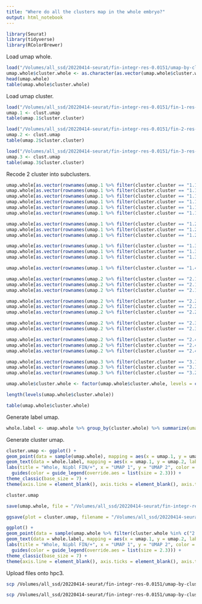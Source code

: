 ```yaml
---
title: "Where do all the clusters map in the whole embryo?"
output: html_notebook
---
```


```r
library(Seurat)
library(tidyverse)
library(RColorBrewer)
```

Load umap whole.
```r
load("/Volumes/all_ssd/20220414-seurat/fin-integr-res-0.0151/umap-by-cluster-fin-integr-res-0.0151.Robj")
umap.whole$cluster.whole <- as.character(as.vector(umap.whole$cluster.whole))
head(umap.whole)
table(umap.whole$cluster.whole)
```

Load umap cluster.
```r
load("/Volumes/all_ssd/20220414-seurat/fin-integr-res-0.0151/fin-1-res-0.037/umap-by-cluster-fin-1-res-0.037-13.Robj")
umap.1 <- clust.umap
table(umap.1$cluster.cluster)

load("/Volumes/all_ssd/20220414-seurat/fin-integr-res-0.0151/fin-2-res-0.067/umap-by-cluster-fin-2-res-0.067-11.Robj")
umap.2 <- clust.umap
table(umap.2$cluster.cluster)

load("/Volumes/all_ssd/20220414-seurat/fin-integr-res-0.0151/fin-3-res-0.015/umap-by-cluster-fin-3-res-0.015-3.Robj")
umap.3 <- clust.umap
table(umap.3$cluster.cluster)
```

Recode 2 cluster into subclusters.
```r
umap.whole[as.vector(rownames(umap.1 %>% filter(cluster.cluster == "1.1.1"))), "cluster.whole"] <- "1.1.1"
umap.whole[as.vector(rownames(umap.1 %>% filter(cluster.cluster == "1.1.2"))), "cluster.whole"] <- "1.1.2"
umap.whole[as.vector(rownames(umap.1 %>% filter(cluster.cluster == "1.1.3"))), "cluster.whole"] <- "1.1.3"
umap.whole[as.vector(rownames(umap.1 %>% filter(cluster.cluster == "1.1.4"))), "cluster.whole"] <- "1.1.4"
umap.whole[as.vector(rownames(umap.1 %>% filter(cluster.cluster == "1.1.5"))), "cluster.whole"] <- "1.1.5"
umap.whole[as.vector(rownames(umap.1 %>% filter(cluster.cluster == "1.1.6"))), "cluster.whole"] <- "1.1.6"

umap.whole[as.vector(rownames(umap.1 %>% filter(cluster.cluster == "1.2.1"))), "cluster.whole"] <- "1.2.1"
umap.whole[as.vector(rownames(umap.1 %>% filter(cluster.cluster == "1.2.2"))), "cluster.whole"] <- "1.2.2"
umap.whole[as.vector(rownames(umap.1 %>% filter(cluster.cluster == "1.2.3"))), "cluster.whole"] <- "1.2.3"

umap.whole[as.vector(rownames(umap.1 %>% filter(cluster.cluster == "1.3.1"))), "cluster.whole"] <- "1.3.1"
umap.whole[as.vector(rownames(umap.1 %>% filter(cluster.cluster == "1.3.2"))), "cluster.whole"] <- "1.3.2"
umap.whole[as.vector(rownames(umap.1 %>% filter(cluster.cluster == "1.3.3"))), "cluster.whole"] <- "1.3.3"

umap.whole[as.vector(rownames(umap.1 %>% filter(cluster.cluster == "1.4"))), "cluster.whole"] <- "1.4"

umap.whole[as.vector(rownames(umap.2 %>% filter(cluster.cluster == "2.1.1"))), "cluster.whole"] <- "2.1.1"
umap.whole[as.vector(rownames(umap.2 %>% filter(cluster.cluster == "2.1.2"))), "cluster.whole"] <- "2.1.2"
umap.whole[as.vector(rownames(umap.2 %>% filter(cluster.cluster == "2.1.3"))), "cluster.whole"] <- "2.1.3"

umap.whole[as.vector(rownames(umap.2 %>% filter(cluster.cluster == "2.2.1"))), "cluster.whole"] <- "2.2.1"
umap.whole[as.vector(rownames(umap.2 %>% filter(cluster.cluster == "2.2.2"))), "cluster.whole"] <- "2.2.2"
umap.whole[as.vector(rownames(umap.2 %>% filter(cluster.cluster == "2.2.3"))), "cluster.whole"] <- "2.2.3"

umap.whole[as.vector(rownames(umap.2 %>% filter(cluster.cluster == "2.3.1"))), "cluster.whole"] <- "2.3.1"
umap.whole[as.vector(rownames(umap.2 %>% filter(cluster.cluster == "2.3.2"))), "cluster.whole"] <- "2.3.2"

umap.whole[as.vector(rownames(umap.2 %>% filter(cluster.cluster == "2.4.1"))), "cluster.whole"] <- "2.4.1"
umap.whole[as.vector(rownames(umap.2 %>% filter(cluster.cluster == "2.4.2"))), "cluster.whole"] <- "2.4.2"
umap.whole[as.vector(rownames(umap.2 %>% filter(cluster.cluster == "2.4.3"))), "cluster.whole"] <- "2.4.3"

umap.whole[as.vector(rownames(umap.3 %>% filter(cluster.cluster == "3.1.1"))), "cluster.whole"] <- "3.1.1"
umap.whole[as.vector(rownames(umap.3 %>% filter(cluster.cluster == "3.1.2"))), "cluster.whole"] <- "3.1.2"
umap.whole[as.vector(rownames(umap.3 %>% filter(cluster.cluster == "3.2"))), "cluster.whole"] <- "3.2"

umap.whole$cluster.whole <- factor(umap.whole$cluster.whole, levels = c("1.1.1", "1.1.2", "1.1.3", "1.1.4", "1.1.5", "1.1.6", "1.2.1", "1.2.2", "1.2.3", "1.3.1", "1.3.2", "1.3.3", "1.4", "2.1.1", "2.1.2", "2.1.3", "2.2.1", "2.2.2", "2.2.3", "2.3.1", "2.3.2", "2.4.1", "2.4.2", "2.4.3", "3.1.1", "3.1.2", "3.2", "4"))

length(levels(umap.whole$cluster.whole))

table(umap.whole$cluster.whole)
```

Generate label umap.
```r
whole.label <- umap.whole %>% group_by(cluster.whole) %>% summarize(umap.1 = median(umap.1), umap.2 = median(umap.2))
```

Generate cluster umap.
```r
cluster.umap <- ggplot() +
geom_point(data = sample(umap.whole), mapping = aes(x = umap.1, y = umap.2, color = cluster.whole), shape = 20, stroke = 0, size = 0.5) +
geom_text(data = whole.label, mapping = aes(x = umap.1, y = umap.2, label = cluster.whole), size = 2.3) +
labs(title = "Whole, Nipbl FIN/+", x = "UMAP 1", y = "UMAP 2", color = "Cluster") +
  guides(color = guide_legend(override.aes = list(size = 2.3))) +
theme_classic(base_size = 7) +
theme(axis.line = element_blank(), axis.ticks = element_blank(), axis.text = element_blank(), plot.title = element_text(hjust = 0.5, size = 7), legend.key.size = unit(7, "pt"))

cluster.umap
```

```r
save(umap.whole, file = "/Volumes/all_ssd/20220414-seurat/fin-integr-res-0.0151/umap-by-cluster-fin-integr-res-0.0151-28.Robj")
```

```r
ggsave(plot = cluster.umap, filename = "/Volumes/all_ssd/20220414-seurat/fin-integr-res-0.0151/umap-by-cluster-fin-integr-res-0.0151-28.png", device = "png", width = 3.5, height = 2.25, units = "in")
```

```r
ggplot() +
geom_point(data = sample(umap.whole %>% filter(cluster.whole %in% c("2.1.4", "2.1.2", "2.3.1", "1.2.4", "2.3.1", "2.3.2", "2.3.3"))), mapping = aes(x = umap.1, y = umap.2, color = cluster.whole), shape = 20, stroke = 0, size = 0.5) +
geom_text(data = whole.label, mapping = aes(x = umap.1, y = umap.2, label = cluster.whole), size = 2.3) +
labs(title = "Whole, Nipbl FIN/+", x = "UMAP 1", y = "UMAP 2", color = "Cluster") +
  guides(color = guide_legend(override.aes = list(size = 2.3))) +
theme_classic(base_size = 7) +
theme(axis.line = element_blank(), axis.ticks = element_blank(), axis.text = element_blank(), plot.title = element_text(hjust = 0.5, size = 7), legend.key.size = unit(7, "pt"))
```


Upload files onto hpc3.
```bash
scp /Volumes/all_ssd/20220414-seurat/fin-integr-res-0.0151/umap-by-cluster-fin-integr-res-0.0151-28.png schea2@hpc3.rcic.uci.edu:/share/crsp/lab/alcalof/schea2/20220414-seurat/fin-integr-res-0.0151

scp /Volumes/all_ssd/20220414-seurat/fin-integr-res-0.0151/umap-by-cluster-fin-integr-res-0.0151-28.Robj schea2@hpc3.rcic.uci.edu:/share/crsp/lab/alcalof/schea2/20220414-seurat/fin-integr-res-0.0151
```